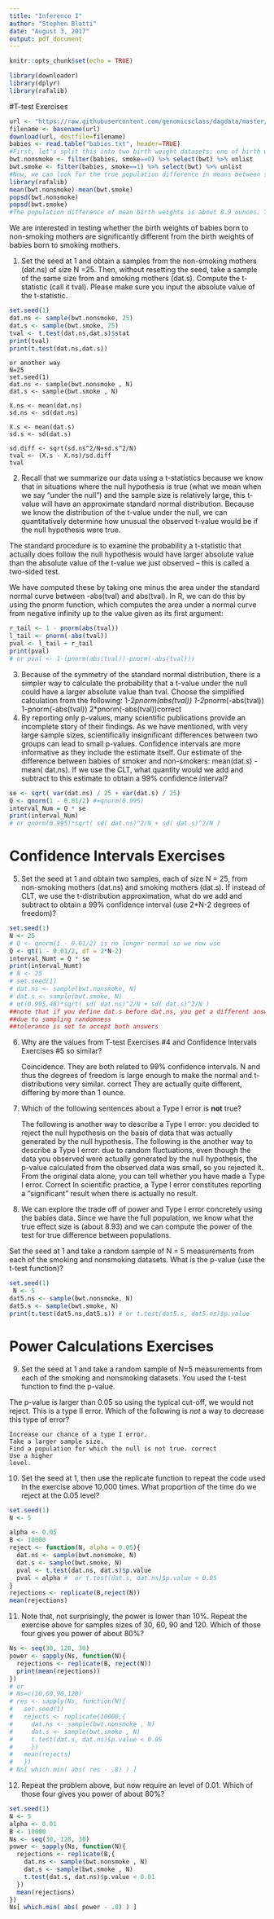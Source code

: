 ---
title: "Inference I"
author: "Stephen Blatti"
date: "August 3, 2017"
output: pdf_document
---

```{r setup, include=FALSE}
knitr::opts_chunk$set(echo = TRUE)
```
```{r}
library(downloader)
library(dplyr)
library(rafalib)
```
#T-test Exercises
```{r}
url <- "https://raw.githubusercontent.com/genomicsclass/dagdata/master/inst/extdata/babies.txt"
filename <- basename(url)
download(url, destfile=filename)
babies <- read.table("babies.txt", header=TRUE)
#First, let's split this into two birth weight datasets: one of birth weights to non-smoking mothers and the #other of birth weights to smoking mothers.
bwt.nonsmoke <- filter(babies, smoke==0) %>% select(bwt) %>% unlist 
bwt.smoke <- filter(babies, smoke==1) %>% select(bwt) %>% unlist
#Now, we can look for the true population difference in means between smoking and non-smoking birth weights.
library(rafalib)
mean(bwt.nonsmoke)-mean(bwt.smoke)
popsd(bwt.nonsmoke)
popsd(bwt.smoke)
#The population difference of mean birth weights is about 8.9 ounces. The standard deviations of the nonsmoking and smoking groups are about 17.4 and 18.1 ounces, respectively.
```
We are interested in testing whether the birth weights of babies born to non-smoking mothers are significantly different from the birth weights of babies born to smoking mothers. 

1. Set the seed at 1 and obtain a samples from the non-smoking mothers (dat.ns) of size N =25. Then, without resetting the seed, take a sample of the same size from and smoking mothers (dat.s). Compute the t-statistic (call it tval). Please make sure you input the absolute value of the t-statistic. 
```{r}
set.seed(1)
dat.ns <- sample(bwt.nonsmoke, 25)
dat.s <- sample(bwt.smoke, 25)
tval <- t.test(dat.ns,dat.s)$stat
print(tval)
print(t.test(dat.ns,dat.s))

```
    or another way 
    N=25
    set.seed(1)
    dat.ns <- sample(bwt.nonsmoke , N)
    dat.s <- sample(bwt.smoke , N)
    
    X.ns <- mean(dat.ns)
    sd.ns <- sd(dat.ns)
    
    X.s <- mean(dat.s)
    sd.s <- sd(dat.s)
    
    sd.diff <- sqrt(sd.ns^2/N+sd.s^2/N)
    tval <- (X.s - X.ns)/sd.diff
    tval
2. Recall that we summarize our data using a t-statistics because we know that in situations where the null hypothesis is true (what we mean when we say "under the null") and the sample size is relatively large, this t-value will have an approximate standard normal distribution. Because we know the distribution of the t-value under the null, we can quantitatively determine how unusual the observed t-value would be if the null hypothesis were true.

The standard procedure is to examine the probability a t-statistic that actually does follow the null hypothesis would have larger absolute value than the absolute value of the t-value we just observed -- this is called a two-sided test.

We have computed these by taking one minus the area under the standard normal curve between -abs(tval) and abs(tval). In R, we can do this by using the pnorm function, which computes the area under a normal curve from negative infinity up to the value given as its first argument: 
```{r}
r_tail <- 1 - pnorm(abs(tval))
l_tail <- pnorm(-abs(tval))
pval <- l_tail + r_tail
print(pval)
# or pval <- 1-(pnorm(abs(tval))-pnorm(-abs(tval)))
```
3. Because of the symmetry of the standard normal distribution, there is a simpler way to calculate the probability that a t-value under the null could have a larger absolute value than tval. Choose the simplified calculation from the following:
    1-2*pnorm(abs(tval))
    1-2*pnorm(-abs(tval))
    1-pnorm(-abs(tval))
    2*pnorm(-abs(tval))correct
4. By reporting only p-values, many scientific publications provide an incomplete story of their findings. As we have mentioned, with very large sample sizes, scientifically insignificant differences between two groups can lead to small p-values. Confidence intervals are more informative as they include the estimate itself. Our estimate of the difference between babies of smoker and non-smokers: mean(dat.s) - mean( dat.ns). If we use the CLT, what quantity would we add and subtract to this estimate to obtain a 99% confidence interval? 
```{r}
se <- sqrt( var(dat.ns) / 25 + var(dat.s) / 25)
Q <- qnorm(1 - 0.01/2) #=qnorm(0.995)
interval_Num = Q * se 
print(interval_Num)
# or qnorm(0.995)*sqrt( sd( dat.ns)^2/N + sd( dat.s)^2/N )
```
# Confidence Intervals Exercises
5. Set the seed at 1 and obtain two samples, each of size N = 25, from non-smoking mothers (dat.ns) and smoking mothers (dat.s). If instead of CLT, we use the t-distribution approximation, what do we add and subtract to obtain a 99% confidence interval (use 2*N-2 degrees of freedom)? 
```{r}
set.seed(1)
N <- 25
# Q <- qnorm(1 - 0.01/2) is no longer normal so we now use 
Q <- qt(1 - 0.01/2, df = 2*N-2)
interval_Numt = Q * se
print(interval_Numt)
# N <- 25
# set.seed(1)
# dat.ns <- sample(bwt.nonsmoke, N) 
# dat.s <- sample(bwt.smoke, N) 
# qt(0.995,48)*sqrt( sd( dat.ns)^2/N + sd( dat.s)^2/N )
##note that if you define dat.s before dat.ns, you get a different answer
##due to sampling randomness
##tolerance is set to accept both answers
```
6. Why are the values from T-test Exercises #4 and Confidence Intervals Exercises #5 so similar?

    Coincidence.
    They are both related to 99% confidence intervals.
    N and thus the degrees of freedom is large enough to make the normal and t-distributions very similar.   correct
    They are actually quite different, differing by more than 1 ounce. 
    
7. Which of the following sentences about a Type I error is **not** true?

    The following is another way to describe a Type I error: you decided to reject the null hypothesis on the basis of data that was actually generated by the null hypothesis.
    The following is the another way to describe a Type I error: due to random fluctuations, even though the data you observed were actually generated by the null hypothesis, the p-value calculated from the observed data was small, so you rejected it.
    From the original data alone, you can tell whether you have made a Type I error. Correct
    In scientific practice, a Type I error constitutes reporting a "significant" result when there is actually no result. 
    
8. We can explore the trade off of power and Type I error concretely using the babies data. Since we have the full population, we know what the true effect size is (about 8.93) and we can compute the power of the test for true difference between populations.

Set the seed at 1 and take a random sample of N = 5 measurements from each of the smoking and nonsmoking datasets. What is the p-value (use the t-test function)? 
```{r}
set.seed(1)
 N <- 5
dat5.ns <- sample(bwt.nonsmoke, N) 
dat5.s <- sample(bwt.smoke, N)
print(t.test(dat5.ns,dat5.s)) # or t.test(dat5.s, dat5.ns)$p.value

```
# Power Calculations Exercises

9. Set the seed at 1 and take a random sample of N=5 measurements from each of the smoking and nonsmoking datasets. You used the t-test function to find the p-value.

The p-value is larger than 0.05 so using the typical cut-off, we would not reject. This is a type II error. Which of the following is *not* a way to decrease this type of error?

    Increase our chance of a type I error.
    Take a larger sample size.
    Find a population for which the null is not true. correct
    Use a higher
    level.
    
10. Set the seed at 1, then use the replicate function to repeat the code used in the exercise above 10,000 times. What proportion of the time do we reject at the 0.05 level? 
```{r}
set.seed(1)
N <- 5

alpha <- 0.05
B <- 10000
reject <- function(N, alpha = 0.05){
  dat.ns <- sample(bwt.nonsmoke, N) 
  dat.s <- sample(bwt.smoke, N)
  pval <- t.test(dat.ns, dat.s)$p.value
  pval < alpha #  or t.test(dat.s, dat.ns)$p.value < 0.05
}
rejections <- replicate(B,reject(N))
mean(rejections)
```
11. Note that, not surprisingly, the power is lower than 10%. Repeat the exercise above for samples sizes of 30, 60, 90 and 120. Which of those four gives you power of about 80%? 

```{r}
Ns <- seq(30, 120, 30)
power <- sapply(Ns, function(N){
  rejections <- replicate(B, reject(N))
  print(mean(rejections))
})
# or 
# Ns=c(10,60,90,120)
# res <- sapply(Ns, function(N){
#   set.seed(1)
#   rejects <- replicate(10000,{
#     dat.ns <- sample(bwt.nonsmoke , N)
#     dat.s <- sample(bwt.smoke , N)
#     t.test(dat.s, dat.ns)$p.value < 0.05
#     })
#   mean(rejects)
#   })
# Ns[ which.min( abs( res - .8) ) ] 
```
12. Repeat the problem above, but now require an level of 0.01. Which of those four gives you power of about 80%?
```{r}
set.seed(1)
N <- 5
alpha <- 0.01
B <- 10000
Ns <- seq(30, 120, 30)
power <- sapply(Ns, function(N){
  rejections <- replicate(B,{
    dat.ns <- sample(bwt.nonsmoke , N)
    dat.s <- sample(bwt.smoke , N) 
    t.test(dat.s, dat.ns)$p.value < 0.01
  })
  mean(rejections)
})
Ns[ which.min( abs( power - .8) ) ]

```
